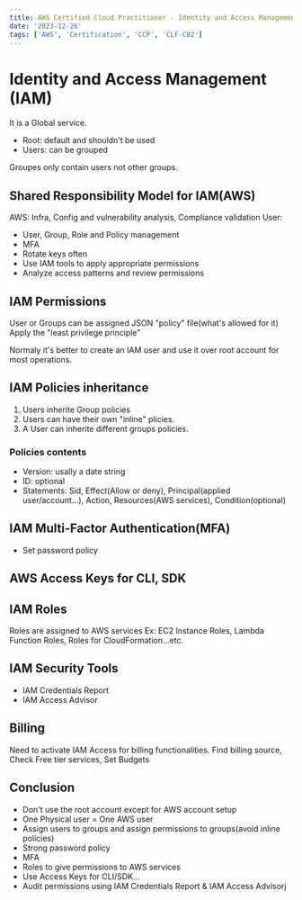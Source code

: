 ```yaml
---
title: AWS Certified Cloud Practitioner - Identity and Access Management
date: '2023-12-26'
tags: ['AWS', 'Certification', 'CCP', 'CLF-C02']
---
```


# Identity and Access Management (IAM)
It is a Global service.  
- Root: default and shouldn't be used
- Users: can be grouped

Groupes only contain users not other groups.

## Shared Responsibility Model for IAM(AWS)
AWS: Infra, Config and vulnerability analysis, Compliance validation
User:
- User, Group, Role and Policy management
- MFA
- Rotate keys often
- Use IAM tools to apply appropriate permissions
- Analyze access patterns and review permissions


## IAM Permissions
User or Groups can be assigned JSON "policy" file(what's allowed for it)
Apply the "least privilege principle"

Normaly it's better to create an IAM user and use it over root account for most operations.

## IAM Policies inheritance
1. Users inherite Group policies
2. Users can have their own "inline" plicies.
3. A User can inherite different groups policies.

### Policies contents
- Version: usally a date string
- ID: optional
- Statements: Sid, Effect(Allow or deny), Principal(applied user/account...), Action, Resources(AWS services), Condition(optional)

## IAM Multi-Factor Authentication(MFA)
- Set password policy

## AWS Access Keys for CLI, SDK

## IAM Roles
Roles are assigned to AWS services
Ex: EC2 Instance Roles, Lambda Function Roles, Roles for CloudFormation...etc.

## IAM Security Tools
- IAM Credentials Report
- IAM Access Advisor

## Billing
Need to activate IAM Access for billing functionalities.
Find billing source, Check Free tier services, Set Budgets

## Conclusion
- Don't use the root account except for AWS account setup
- One Physical user = One AWS user
- Assign users to groups and assign permissions to groups(avoid inline policies)
- Strong password policy
- MFA
- Roles to give permissions to AWS services
- Use Access Keys for CLI/SDK...
- Audit permissions using IAM Credentials Report & IAM Access Advisorj





